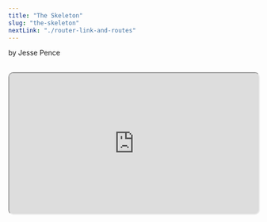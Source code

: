 ```yaml
---
title: "The Skeleton"
slug: "the-skeleton"
nextLink: "./router-link-and-routes"
---
```



by Jesse Pence

<Cat />

<br />

<iframe
  style="height: fit-content; aspect-ratio: 16/9; width: 100%; border-radius: 10px; shadow: 0 10px 10px 0 rgba(0, 0, 0, 0.2);"
  src="https://www.youtube.com/embed/tsHFUKKdy8Y"
  id="ytplayer"
/>

<br />

## **Table of Contents**

<br />

<a href="#introduction">Introduction</a>
<a href="#html">HTML</a>
<a href="#css">CSS</a>
<a href="#themes">Themes</a>
<a href="#conclusion-and-demo">Conclusion and Demo</a>

<br />

## **Introduction**

<br />

By the end of this chapter, we will have something that almost looks like a real app. It only took us ten chapters! Today, we will build the essential structure of our application, and we will even start to build our theme selection feature so we can see our app's current limitations. Let's get started!

<br />

## **HTML**

<br />

Let's start with the HTML. Like I said, the header and the navbar are the only things that will be statically defined in the HTML. The rest will be dynamically generated by our JavaScript. Let's see what this looks like:

<br />

<div
  style={{
    maxWidth: "100%",
    overflow: "auto",
    borderRadius: "5px",
    fontSize: "1.3rem",
  }}
>
    index.html

```html
<!-- Meta Tags, etc. -->
  <body class="dark">
    <nav>
      <ul>
        <li>
          <a href="/" class="Link">Home</a>
        </li>
        <li>
          <a href="/about" class="Link">About</a>
        </li>
        <li>
          <a href="/products" class="Link">Products</a>
        </li>
        <li>
          <a href="/cart" class="Link">Cart </a>
          <span id="cart-count"></span>
          <span id="cart-total"></span>
        </li>
        <li>
          <input aria-label="Search" type="text" placeholder="Search" />
        </li>
        <li>
          <button id="toggleTheme">Toggle Theme</button>
        </li>
      </ul>
    </nav>
    <main class="main"></main>
    <footer>
      <a href="http://jazzypants.dev"> © 2023 Jovial Penguin, LLC.</a>
    </footer>
    </body>
    </html>
```

</div>

<br />

So, as you can see, if anything has state, it doesn't need to be defined in the HTML. The only initial state that we have defined is the theme being defaulted to 'dark'. While the cart's initial state is always empty, we will be calculating what is in it dynamically so a static value is not needed.

<br />

## **CSS**

<br />

As we all know, HTML is not much without CSS. We're going to be keeping it extremely simple here. We're going to be using some hard absolute positioning for the navbar and the footer, and a scrollable flexbox column for the main content. Let's see what this looks like:

<br />

<div
  style={{
    maxWidth: "100%",
    overflow: "auto",
    borderRadius: "5px",
    fontSize: "1.3rem",
  }}
>
    index.html
```css
<style>
    body {
      position: absolute; /* only need to do this because of the navbar and footer */
      overflow: hidden; /* since footer is absolute, we will need a scrollbar inside */
      width: 100%; /* take up the entire screen */
      height: 100%; /* ditto */
      margin: 0; /* no margins to avoid blank area around the edges */
      padding: 0; /* no need */
      display: flex; /* flexbox makes life easy */
      flex-direction: column; /* vertical layout */
      justify-content: center; /* center everything */
      align-items: center; /* ditto */
      text-align: center; /* ditto */
    } /* this is the container that will hold everything */

    .dark {
      background-color: #222; /* DARK theme (1) */
      color: #fff; /* white text */
    }
    .dark a {
      color: #88f; /* purple links */
    } /* theme 1 (DARK) */

    .purple {
      background-color: #88f; /* PURPLE theme (2) */
      color: #ff0; /* yellow text */
    }
    .purple a {
      color: #292; /* green links */
    } /* theme 2 (PURPLE) */

    .green {
      background-color: #0f0; /* GREEN theme (3) */
      color: #911; /* red text */
    }
    .green a {
      color: #999; /* gray links */
    } /* theme 3 (GREEN) */

    nav,
    footer {
      width: 100%;
      position: absolute;
      background-color: #222; /* keep nav and footer dark */
    } /* take up whole screen at the top and bottom */

    nav {
      top: 0;
    } /* nav on top */

    ul {
      display: flex;
      justify-content: space-evenly;
      align-items: center;
      list-style: none;
    } /* make the nav into a horizontal, evenly spaced list */

    main {
      width: 100%; /* take up the whole screen */
      overflow-y: auto; /* scrollable */
      margin-top: 3rem; /* leave room for the navbar */
      margin-bottom: 1rem; /* leave room for the footer */
    }

    img {
      aspect-ratio: 1/1; /* square-ish */
      object-fit: contain; /* scale to fit */
      width: 100%; /* take up the whole area if you can */
      max-height: 50vh; /* but not too big */
    }

    footer {
      bottom: 0; /* starting at bottom */
    }

  </style>
```

</div>

<br />

It's not much, but this is not a design course. We're just trying to get something that looks like an app. If you're building this at home, feel free to add some more CSS to make it look better. This will be it for this tutorial however.

<br />

We start off by turning the entire body of our document into a large container that permanently takes up the entire screen. Next, we define a number of themes before absolutely positioning the navbar on the top and the footer on the bottom. Along the way, we just defined some basic flexbox properties to make sure everything is centered and spaced evenly. This is all we need for full mobile responsiveness. Try expanding and contracting the window and see what happens!

<br />

## **Themes**

<br />

While we have three themes defined in our CSS, the default selection will be `dark`. So, unless our user makes a selection which will be saved to localStorage, the app will always start in dark mode. Because this one selection changes many aspects of the app, that means we will need to define it as a global variable. This is always a tricky process, especially when all of our code is in one file.

<br />

To keep ourselves organized, we will be defining all of our global variables at the top of the script tag. This will make it easier to find them later on. Also, we need a way for the user to make their choice. We already made a button in the HTML skeleton, but it doesn't really do anything yet. So, let's keep both of these concepts in mind as we write the first JavaScript for our app:

<br />

<div
  style={{
    maxWidth: "100%",
    overflow: "auto",
    borderRadius: "5px",
    fontSize: "1.3rem",
  }}
>
    index.html
```js
    <script defer>
      const toggleTheme = document.getElementById("toggleTheme")

      toggleTheme.addEventListener("click", () => {
        if (document.body.classList.contains("dark")) {
          document.body.classList.remove("dark")
          document.body.classList.add("purple")
        } else if (document.body.classList.contains("purple")) {
          document.body.classList.remove("purple")
          document.body.classList.add("green")
        } else if (document.body.classList.contains("green")) {
          document.body.classList.remove("green")
          document.body.classList.add("dark")
        }
      })
    </script>

```
</div>

<br />

As you can see, we're not implementing localStorage just yet. We're just cycling through the three themes and setting the state of the application. Between this and our lack of an internal navigation system, we're not employing any of the features of a single page application. But, I think this is important so you can see the benefits of the APIs we will be using. Let's put everything together and see our app in action so far.

<br />

## **Conclusion and Demo**

<br />

If you'd like to see all the code together, you can just check out the GitHub repo. Otherwise, we'll be doing things bit by bit from now on. Here's the app so far:

<br />

<iframe
  style="height: fit-content; aspect-ratio: 16/9; width: 100%; border: 2px solid #000; border-radius: 10px;"
  src="/demos/csr/ch10/demo/heyhey"
  id="demo"
/>

<br />

Go ahead and try it out. You can change the theme, but everything is destroyed if you click on any of the links. Even though our server ensures that the same page is loaded every time, our theme selection is forgotten every time and there is a big ugly white flash in between.

<br />

As we learned, our state lives in that one version of the HTML file. So, clicking a link destroys the current state and builds a whole new version of the file from a different URL. Even though we haven't tied any state to the URL, the browser still has to reload the entire page. This is where the next chapter comes into play as we build our client-side routing system.

<br />

As always, you can see the code for this demo on my Github at:

<br />

<div
  style={{
    maxWidth: "100%",
    overflow: "auto",
    borderRadius: "5px",
    fontSize: "1.3rem",
  }}
>
  https://www.github.com/jazzypants1989/astro-solid-blog/tree/main/src/pages/demos/csr/ch10
</div>
```
